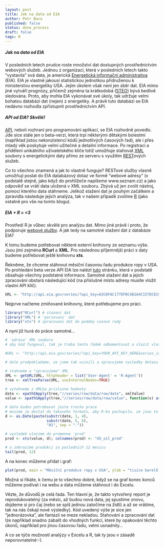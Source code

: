 ```yaml
---
layout: post
title: Jak na data od EIA
author: Petr Baca
published: false
status: done_process
draft: false
tags: R
---
```

##### Jak na data od EIA
V posledních letech prudce roste množství dat dostupných prostřednictvím webových služeb. Jednou z organizací, která v posledních letech takto "vystavila" svá data, je americká [Energetická informační administrativa](http://www.eia.gov) (EIA). EIA je vlastně jakousi statistickou jednotkou přidruženou k ministerstvu energetiky USA. Jejím úkolem však není jen sběr dat. EIA mimo jiné vytváří prognózy, přičemž zejména ta krátkodobá ([STEO](http://www.eia.gov/forecasts/steo/report/)) bývá bedlivě sledována. Proto, aby mohla EIA vykonávat své úkoly, tak udržuje velmi bohatou databázi dat (nejen) z energetiky. A právě tuto databázi se EIA nedávno rozhodla zpřístupnit prostřednictvím API.

##### API od EIA? Skvělé!

[API](http://en.wikipedia.org/wiki/Application_programming_interface), neboli rozhraní pro programování aplikací, se EIA rozhodně povedlo. Jde sice stále jen o beta-verzi, která trpí některými dětskými bolestmi (například jistou nekonzistencí kódů jednotlivých časových řad), ale i přes mladý věk poskytuje velmi užitečné a detailní informace. Po registraci a přidělení unikátního uživatelského klíče totiž umožňuje stahovat [XML](https://en.wikipedia.org/wiki/XML) soubory s energetickými daty přímo ze serveru s využitím [REST](http://en.wikipedia.org/wiki/Representational_state_transfer)ových služeb.

Co to všechno znamená a jak to vlastně funguje? RESTové služby vlasně umožňují poslat do EIA databázový dotaz ve formě "webové adresy" (v podstatě stejně, jako když do prohlížeče napíšeme www.seznam.cz) a jako odpověď se vrátí data uložená v XML souboru. Zbývá už jen zvolit nástroj, pomocí kterého data stáhneme. Jelikož stažení dat je pouhým začátkem a zpravidla následuje jejich analýza, tak v našem případě zvolíme [R](http://www.r-project.org/) (jako ostatně pro vše na tomto blogu).

##### EIA + R = <3

Prostředí R je vůbec skvělé pro analýzu dat. Mimo jiné právě i proto, že podporuje [webové služby](http://cran.r-project.org/web/views/WebTechnologies.html). A jak tedy na samotné stažení dat z databáze EIA?

K tomu budeme potřebovat některé externí knihovny ze seznamu výše. Jsou jimi zejména **RCurl** a **XML**. Pro následnou příjemnější práci s daty budeme potřebovat ještě knihovnu **xts**.

Řekněme, že chceme stáhnout měsíční časovou řadu produkce ropy v USA. Po prohledání beta verze API EIA lze nalézt [tuto](http://www.eia.gov/opendata/qb.cfm?category=296686&sdid=PET.MCRFPUS2.M) stránku, která v podstatě obsahuje všechny podstatné informace. Samotné stažení dat a jejich zpracování obstará následující kód (na příslušné místo adresy musíte vložit vlastní API klíč).

```r
URL <- "http://api.eia.gov/series/?api_key=A3C0FAC177DFBC4B1A4C157DC8198257&series_id=PET.MCRFPUS2.M&out=xml"
```

Nejprve načteme zmiňované knihovny, které potřebujeme pro práci.

```r
library("RCurl") # stazeni dat
library("XML") # 'parsovani' dat
library("xts") # zpracovani dat do podoby casove rady
```

A nyní již hurá do práce samotné...

```r
# 'adresa' XML souboru
# aby kód fungoval, tak je treba tento řádek odkomentovat a vlozit vlastní API klic

#URL <- "http://api.eia.gov/series/?api_key=YOUR_API_KEY_HERE&series_id=PET.MCRFPUS2.M&out=xml"

# dale predpokladame, ze jsme tak ucinili a zpracujeme vysledky dotazu

# stahneme a "zpracujeme" XML
XML <- getURL(URL, httpheader = list('User-Agent' = 'R-Agent'))
tree <- xmlTreeParse(XML, useInternalNodes=TRUE)
  
# vytahneme z XMLka prislusne hodnoty
date <- xpathSApply(tree,"//series/row/data/row/date", xmlValue)
value <- xpathSApply(tree,"//series/row/data/row/value", function(x) as.numeric(xmlValue(x)))

# data budou potrebovat jeste trochu prace
# musime je dostat do takoveho formatu, aby R-ko pochopilo, ze jsou to skutecne datumy
d <- as.Date(paste(substr(date, 1, 4),
                   substr(date, 5, 6),
                   "01", sep = "-"))

# vysledek ulozime do promenne 'prod'
prod <- xts(value, d); colnames(prod) <- "US_oil_prod"

# a zobrazime produkci za poslednich 12 mesicu
tail(prod, 12)

```

A na konec můžeme přidat i graf:

```r
plot(prod, main = "Měsíční produkce ropy v USA", ylab = "tisíce barelů denně")
```

Možná si říkáte, k čemu je to všechno dobré, když se na graf konec konců můžeme podívat i na webu a data můžeme stáhnout i do Excelu.

Vězte, že důvodů je celá řada. Ten hlavní je, že takto vytvořený report je reprodukovatelný (za měsíc, až budou nová data, jej spustíme znovu, dojdeme si pro čaj (nebo se spíš jednou zatočíme na židli) a až se vrátíme, tak na nás čekají nové výsledky). Kód uvedený výše je sice jen "jednorázovka", ale fantazii se meze nekladou. Stahování a zpracování dat lze například snadno zabalit do vhodných funkcí, které by opakování těchto úkonů, například pro jinou časovou řadu, velmi usnadnily...

A co se týče možností analýzy v Excelu a R, tak ty jsou v zásadě neporovnatelné:-). 


